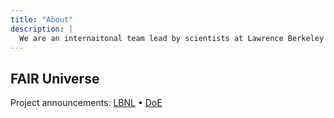 ```yaml
---
title: "About"
description: |
  We are an internaitonal team lead by scientists at Lawrence Berkeley National Laboratory building a platform for the hosting machine learning competitions to drive forward discoveries in high energy physics and cosmology. The collaboration includes LBNL, the University of Washington, and ChaLearn, a non-profit that organizes challenges to stimulate research in machine learning.
---
```


## FAIR Universe

Project announcements: [LBNL](https://cs.lbl.gov/news-media/news/2022/new-fair-universe-project-aims-to-build-supercomputer-scale-ai-benchmarks-for-hep-and-beyond/) • [DoE](https://www.newswise.com/doescience/department-of-energy-announces-6-4-million-for-artificial-intelligence-research-in-high-energy-physics/?article_id=779782)